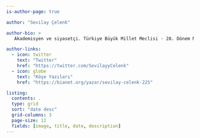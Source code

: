 ```yaml
---
is-author-page: true

author: "Sevilay Çelenk"

author-bio: >
   Akademisyen ve siyasetçi. Türkiye Büyük Millet Meclisi · 28. Dönem Milletvekili. Görevde.

author-links:
  - icon: twitter
    text: "Twitter"
    href: "https://twitter.com/SevilayyCelenk"
  - icon: globe
    text: "Köşe Yazıları"
    href: "https://bianet.org/yazar/sevilay-celenk-225"

listing:
  contents: .
  type: grid
  sort: "date desc"
  grid-columns: 3
  page-size: 12
  fields: [image, title, date, description]
---
```


